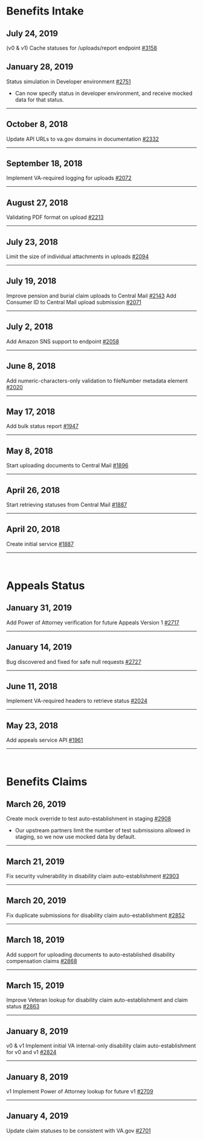 <div id="benefits" />

# Benefits Intake
## July 24, 2019
(v0 & v1) Cache statuses for /uploads/report endpoint [#3158](https://github.com/department-of-veterans-affairs/vets-api/pull/3158)


## January 28, 2019
Status simulation in Developer environment [#2751](https://github.com/department-of-veterans-affairs/vets-api/pull/2751)
- Can now specify status in developer environment, and receive mocked data for that status.

---

## October 8, 2018
Update API URLs to va.gov domains in documentation [#2332](https://github.com/department-of-veterans-affairs/vets-api/pull/2332)

---

## September 18, 2018
Implement VA-required logging for uploads [#2072](https://github.com/department-of-veterans-affairs/vets-api/pull/2072)

---

## August 27, 2018
Validating PDF format on upload [#2213](https://github.com/department-of-veterans-affairs/vets-api/pull/2213)

---

## July 23, 2018
Limit the size of individual attachments in uploads [#2094](https://github.com/department-of-veterans-affairs/vets-api/pull/2094)

---

## July 19, 2018
Improve pension and burial claim uploads to Central Mail [#2143](https://github.com/department-of-veterans-affairs/vets-api/pull/2143)
Add Consumer ID to Central Mail upload submission [#2071](https://github.com/department-of-veterans-affairs/vets-api/pull/2071)

---

## July 2, 2018
Add Amazon SNS support to endpoint [#2058](https://github.com/department-of-veterans-affairs/vets-api/pull/2058)

---

## June 8, 2018
Add numeric-characters-only validation to fileNumber metadata element [#2020](https://github.com/department-of-veterans-affairs/vets-api/pull/2020)

---

## May 17, 2018
Add bulk status report [#1947](https://github.com/department-of-veterans-affairs/vets-api/pull/1947)

---

## May 8, 2018
Start uploading documents to Central Mail [#1896](https://github.com/department-of-veterans-affairs/vets-api/pull/1896)

---

## April 26, 2018
Start retrieving statuses from Central Mail [#1887](https://github.com/department-of-veterans-affairs/vets-api/pull/1887)

---

## April 20, 2018
Create initial service [#1887](https://github.com/department-of-veterans-affairs/vets-api/pull/1887)

---

<br />
<div id="appeals" />

# Appeals Status

## January 31, 2019
Add Power of Attorney verification for future Appeals Version 1 [#2717](https://github.com/department-of-veterans-affairs/vets-api/pull/2717)

---

## January 14, 2019
Bug discovered and fixed for safe null requests [#2727](https://github.com/department-of-veterans-affairs/vets-api/pull/2727)

---

## June 11, 2018
Implement VA-required headers to retrieve status [#2024](https://github.com/department-of-veterans-affairs/vets-api/pull/2024)

---

## May 23, 2018
Add appeals service API [#1961](https://github.com/department-of-veterans-affairs/vets-api/pull/1961)

---

<br />
<div id="claims" />

# Benefits Claims

## March 26, 2019
Create mock override to test auto-establishment in staging [#2908](https://github.com/department-of-veterans-affairs/vets-api/pull/2908)
- Our upstream partners limit the number of test submissions allowed in staging, so we now use mocked data by default.

---

## March 21, 2019
Fix security vulnerability in disability claim auto-establishment [#2903](https://github.com/department-of-veterans-affairs/vets-api/pull/2903)

---

## March 20, 2019
Fix duplicate submissions for disability claim auto-establishment [#2852](https://github.com/department-of-veterans-affairs/vets-api/pull/2852)

---

## March 18, 2019
Add support for uploading documents to auto-established disability compensation claims [#2868](https://github.com/department-of-veterans-affairs/vets-api/pull/2868)

---

## March 15, 2019
Improve Veteran lookup for disability claim auto-establishment and claim status [#2863](https://github.com/department-of-veterans-affairs/vets-api/pull/2863)

---

## January 8, 2019
v0 & v1
Implement initial VA internal-only disability claim auto-establishment for v0 and v1 [#2824](https://github.com/department-of-veterans-affairs/vets-api/pull/2824)

---

## January 8, 2019
v1
Implement Power of Attorney lookup for future v1 [#2709](https://github.com/department-of-veterans-affairs/vets-api/pull/2709)

---

## January 4, 2019
Update claim statuses to be consistent with VA.gov [#2701](https://github.com/department-of-veterans-affairs/vets-api/pull/2701)

